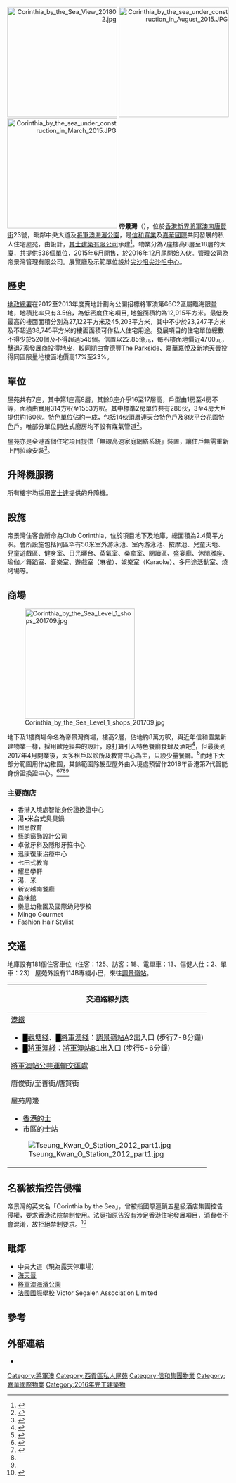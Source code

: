 {{Infobox_housinghk 
| name = 帝景灣 <br> Corinthia by the Sea
| logo= [[File:CORINTHIA.png|180px]]
| photo = Corinthia by the Sea 2018.jpg
| phototitle =  帝景灣全貌
| address= [[香港|香港]][[新界|新界]][[將軍澳南|將軍澳南]][[唐賢街|唐賢街]]23號
| lot=  將軍澳市地段第117號
| developer= [[信和置業|信和置業]]、[[嘉華國際|嘉華國際]]
| manager= 帝景灣管理有限公司
| use = 住宅
| blocknumber = 7
| floor_area = 
| floornumber = 18
| yearofcompletion = 2016年12月
| former = 填海地
| website = http://www.corinthiabythesea.hk/
}}
<mapframe text="地图" width="250" height="250" zoom="16" latitude="22.30319" longitude="114.25931" align="right" lang="zh"/>
[[File:Corinthia_by_the_Sea_View_201802.jpg|250px]]
[[File:Corinthia_by_the_sea_under_construction_in_August_2015.JPG|250px]]
[[File:Corinthia_by_the_sea_under_construction_in_March_2015.JPG|250px]]
'''帝景灣'''（{{lang-en|'''Corinthia by the Sea'''}}），位於[[香港|香港]][[新界|新界]][[將軍澳南|將軍澳南]][[唐賢街|唐賢街]]23號，毗鄰中央大道及[[將軍澳海濱公園|將軍澳海濱公園]]，是[[信和置業|信和置業]]及[[嘉華國際|嘉華國際]]共同發展的私人住宅屋苑，由{{link-en|王董建築師事務|Wong Tung & Partners}}設計，[[其士國際|其士建築有限公司]]承建<ref>{{Cite web |url=https://www.chevalier.com/chi/business/ce_building.php |title=項目摘要｜其士集團 |publisher=Chevalier International |accessdate=2019-05-19 |language=zh-hk |archive-date=2019-05-18 |archive-url=https://web.archive.org/web/20190518171250/https://www.chevalier.com/chi/business/ce_building.php |dead-url=no }}</ref>。物業分為7座樓高8層至18層的大廈，共提供536個單位，2015年6月開售，於2016年12月尾開始入伙。管理公司為帝景灣管理有限公司。展覽廳及示範單位設於[[尖沙咀|尖沙咀]][[尖沙咀中心|尖沙咀中心]]。

== 歷史 ==
[[地政總署|地政總署]]在2012至2013年度賣地計劃內公開招標將軍澳第66C2區屬臨海限量地，地積比率只有3.5倍，為低密度住宅項目, 地盤面積約為12,915平方米。最低及最高的樓面面積分別為27,122平方米及45,203平方米，其中不少於23,247平方米及不超過38,745平方米的樓面面積可作私人住宅用途。發展項目的住宅單位總數不得少於520個及不得超過546個。信置以22.85億元，每呎樓面地價近4700元，擊退7家發展商投得地皮，較同期由會德豐[[The_Parkside|The Parkside]]、嘉華[[嘉悅|嘉悅]]及新地[[天晉|天晉]]投得同區限量地樓面地價高17%至23%。

== 單位 ==
屋苑共有7座，其中第1座高8層，其餘6座介乎16至17層高，戶型由1房至4房不等，面積由實用314方呎至1553方呎。其中標準2房單位共有286伙，3至4房大戶提供約160伙。特色單位佔約一成，包括14伙頂層連天台特色戶及8伙平台花園特色戶。唯部分單位開放式廚房均不設有煤氣管道<ref>{{cite news|url=https://hk.finance.appledaily.com/finance/daily/article/20150629/19201723|title=帝景灣呎價2.8萬 貴絕將軍澳|author=|date=2015年6月29日|work=|publisher=蘋果日報|accessdate=2015年6月29日|language=zh-hk|archive-date=2018年9月13日|archive-url=https://web.archive.org/web/20180913112110/https://hk.finance.appledaily.com/finance/daily/article/20150629/19201723|dead-url=no}}</ref>。

屋苑亦是全港首個住宅項目提供「無線高速家庭網絡系統」裝置，讓住戶無需重新上門拉線安裝<ref>{{cite news|title=帝景灣毗鄰綠化休憩空間及擬建國際學校 所有單位預先安裝「無綫高速家庭網絡系統」 明日截止登記|url=http://www.sino.com/zh-HK/Media-Center/Press-Release/Hong-Kong-Properties/2015/%E5%B8%9D%E6%99%AF%E7%81%A3%E6%AF%97%E9%84%B0%E7%B6%A0%E5%8C%96%E4%BC%91%E6%86%A9%E7%A9%BA%E9%96%93%E5%8F%8A%E6%93%AC%E5%BB%BA%E5%9C%8B%E9%9A%9B%E5%AD%B8%E6%A0%A1-%E6%89%80%E6%9C%89%E5%96%AE%E4%BD%8D%E9%A0%90%E5%85%88%E5%AE%89%E8%A3%9D%E3%80%8C%E7%84%A1%E7%B6%AB%E9%AB%98%E9%80%9F%E5%AE%B6%E5%BA%AD%E7%B6%B2%E7%B5%A1%E7%B3%BB%E7%B5%B1%E3%80%8D-%E6%98%8E%E6%97%A5%E6%88%AA%E6%AD%A2%E7%99%BB%E8%A8%98|language=zh-hk|publisher=信和置業|date=2015年6月15日|accessdate=2016年4月22日|archive-date=2017年1月11日|archive-url=https://web.archive.org/web/20170111081614/http://www.sino.com/zh-HK/Media-Center/Press-Release/Hong-Kong-Properties/2015/%E5%B8%9D%E6%99%AF%E7%81%A3%E6%AF%97%E9%84%B0%E7%B6%A0%E5%8C%96%E4%BC%91%E6%86%A9%E7%A9%BA%E9%96%93%E5%8F%8A%E6%93%AC%E5%BB%BA%E5%9C%8B%E9%9A%9B%E5%AD%B8%E6%A0%A1-%E6%89%80%E6%9C%89%E5%96%AE%E4%BD%8D%E9%A0%90%E5%85%88%E5%AE%89%E8%A3%9D%E3%80%8C%E7%84%A1%E7%B6%AB%E9%AB%98%E9%80%9F%E5%AE%B6%E5%BA%AD%E7%B6%B2%E7%B5%A1%E7%B3%BB%E7%B5%B1%E3%80%8D-%E6%98%8E%E6%97%A5%E6%88%AA%E6%AD%A2%E7%99%BB%E8%A8%98|dead-url=no}}</ref>。

== 升降機服務 ==
所有樓宇均採用[[富士達|富士達]]提供的升降機。

== 設施 ==
帝景灣住客會所命為Club Corinthia，位於項目地下及地庫，總面積為2.4萬平方呎。會所設施包括同區罕有50米室外游泳池、室內游泳池、按摩池、兒童天地、兒童遊戲區、健身室、日光曬台、蒸氣室、桑拿室、閱讀區、盛宴廳、休閒雅座、瑜伽／舞蹈室、音樂室、遊戲室（麻雀）、娛樂室（Karaoke）、多用途活動室、燒烤場等。

== 商場 ==
[[File:Corinthia_by_the_Sea_Level_1_shops_201709.jpg|250px]]

地下及1樓商場命名為帝景灣商場，樓高2層，佔地約8萬方呎，與近年信和置業新建物業一樣，採用歐陸經典的設計，原打算引入特色餐廳食肆及酒吧<ref name="#1">{{cite news|title=基座商場洋溢歐陸風情|url=http://property.mpfinance.com/cfm/pd3.cfm?File=20150620/pdg01/gma2.txt|language=zh-hk|publisher=明報|date=2015年6月20日|accessdate=2016年4月22日|archive-date=2016年5月7日|archive-url=https://web.archive.org/web/20160507152107/http://property.mpfinance.com/cfm/pd3.cfm?File=20150620%2Fpdg01%2Fgma2.txt|dead-url=no}}</ref>，但最後到2017年4月開業後，大多租戶以診所及教育中心為主，只設少量餐廳。<ref name="#2">{{cite web|title=帝景灣商場商店名單|url=https://commons.wikimedia.org/wiki/File:Corinthia_by_the_Sea_access_to_shops_2017.jpg}}</ref>而地下大部分範圍用作幼稚園，其餘範圍除髮型屋外由入境處預留作2018年香港第7代智能身份證換證中心。<ref>{{Cite news|url=http://hk.on.cc/hk/bkn/cnt/news/20181018/bkn-20181018151642543-1018_00822_001.html|title=新智能身份證12.27起更換　85至86年出生優先|author=|date=2018-10-18|work=東網|accessdate=2018年10月18日|archive-date=2019-04-15|archive-url=https://web.archive.org/web/20190415114328/https://hk.on.cc/hk/bkn/cnt/news/20181018/bkn-20181018151642543-1018_00822_001.html|dead-url=no}}</ref><ref>{{Cite news|url=https://topick.hket.com/article/2188346/%E5%85%A8%E6%B0%91%E6%8F%9B%E6%99%BA%E8%83%BD%E8%BA%AB%E4%BB%BD%E8%AD%89%E3%80%80%E5%85%A5%E5%A2%83%E8%99%9514%E5%80%8B%E6%8F%9B%E9%A0%98%E5%9C%B0%E9%BB%9E%E5%85%A8%E9%9D%A2%E7%9D%87%E3%80%90%E9%99%84%E8%A9%B3%E7%B4%B0%E5%9C%B0%E5%9D%80%E3%80%91|title=全民換智能身份證　入境處14個換領地點全面睇【附詳細地址】|author=|date=2018-10-18|work=經濟日報|accessdate=2018年10月18日|archive-date=2021-02-25|archive-url=https://web.archive.org/web/20210225192444/https://topick.hket.com/article/2188346/%E5%85%A8%E6%B0%91%E6%8F%9B%E6%99%BA%E8%83%BD%E8%BA%AB%E4%BB%BD%E8%AD%89%E3%80%80%E5%85%A5%E5%A2%83%E8%99%9514%E5%80%8B%E6%8F%9B%E9%A0%98%E5%9C%B0%E9%BB%9E%E5%85%A8%E9%9D%A2%E7%9D%87%E3%80%90%E9%99%84%E8%A9%B3%E7%B4%B0%E5%9C%B0%E5%9D%80%E3%80%91|dead-url=no}}</ref><ref name="#1"/><ref name="#2"/>

===主要商店===

* 香港入境處智能身份證換證中心
*湯•米台式臭臭鍋
*固思教育
*藝朗窗飾設計公司
*卓傲牙科及隱形牙箍中心
*迅康復康治療中心
*七田式教育
*耀星學軒
*湯．米
*新安越南餐廳
*鱻味館
*樂思幼稚園及國際幼兒學校
*Mingo Gourmet
*Fashion Hair Stylist

== 交通 ==
地庫設有181個住客車位（住客：125、訪客：18、電單車：13、傷健人仕：2、單車：23）
屋苑外設有114B專綫小巴，來往[[調景嶺站|調景嶺站]]。
{| class="mw-collapsible mw-collapsed wikitable" style="background:white; margin: 0 auto; width: auto;" 
! 交通路線列表
|-
|
;[[港鐵|港鐵]]
*<font color="{{觀塘綫色彩}}">█</font>[[觀塘綫|觀塘綫]]、<font color="{{將軍澳綫色彩}}">█</font>[[將軍澳綫|將軍澳綫]]：[[調景嶺站|調景嶺站]]A2出入口 (步行7-8分鐘)
*<font color="{{將軍澳綫色彩}}">█</font>[[將軍澳綫|將軍澳綫]]：[[將軍澳站|將軍澳站]]B1出入口 (步行5-6分鐘)
;[[將軍澳站公共運輸交匯處|將軍澳站公共運輸交匯處]]
{{九龍新界巴士簡單列表|792M|796C|796S|796X|797M|N796}}{{大嶼山巴士簡單列表|A29P}}{{新界專線小巴簡單列表|103M|110|112S|114A}}
;唐俊街/至善街/唐賢街
{{九龍新界巴士簡單列表|796C|796E|796P|796X}}{{新界專線小巴簡單列表|103M|108A|112S|114A|114B}}
;屋苑周邊
{{九龍新界巴士簡單列表|93M|290|290A|290B|290X|296A|296C|296D|296M|792M|796C|796P|796S|796X|798|798B|893|N290|N293|N796}}
{{大嶼山巴士簡單列表|A29P|E22A|E22C|E22S|N29}}{{過海隧道巴士簡單列表|694|N691}}
{{新界專線小巴簡單列表|103M|108A|110|110A|112S|114A}}
*[[香港的士|香港的士]]
*市區的士站
[[File:Tseung_Kwan_O_Station_2012_part1.jpg|thumb]]
|}

== 名稱被指控告侵權 ==
帝景灣的英文名「Corinthia by the Sea」，曾被指國際連鎖五星級酒店集團{{link-en|Corinthia|Corinthia Hotels International}}控告侵權，要求香港法院禁制使用。法庭指原告沒有涉足香港住宅發展項目，消費者不會混淆，故拒絕禁制要求。<ref>{{Cite web |url=http://hk.apple.nextmedia.com/news/art/20151104/19359275 |title=法庭拒禁制帝景灣英文名 |access-date=2018-03-29 |archive-date=2016-05-09 |archive-url=https://web.archive.org/web/20160509152535/http://hk.apple.nextmedia.com/news/art/20151104/19359275 |dead-url=no }}</ref>

==毗鄰==
* 中央大道（現為露天停車場）
* [[天晉#海天晉|海天晉]]
* [[將軍澳海濱公園|將軍澳海濱公園]]
* [[法國國際學校|法國國際學校]] Victor Segalen Association Limited

==參考==
{{reflist}}

==外部連結==
* {{Official website|http://www.corinthiabythesea.hk/}}

{{信和置業}}
{{嘉華集團}}
{{DEFAULTSORT: Corinthia by the sea}}
[[Category:將軍澳|Category:將軍澳]]
[[Category:西貢區私人屋苑|Category:西貢區私人屋苑]]
[[Category:信和集團物業|Category:信和集團物業]]
[[Category:嘉華國際物業|Category:嘉華國際物業]]
[[Category:2016年完工建築物|Category:2016年完工建築物]]